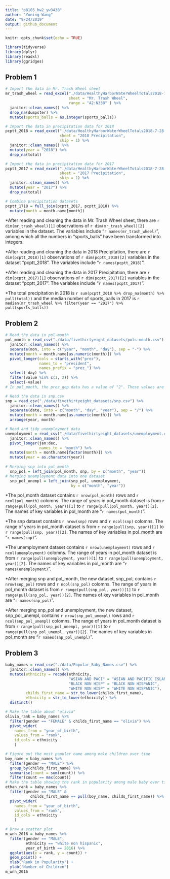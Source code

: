 ```yaml
---
title: "p8105_hw2_yw3438"
author: "Yuning Wang"
date: "9/24/2019"
output: github_document
---
```


```r
knitr::opts_chunk$set(echo = TRUE)

library(tidyverse)
library(dplyr)
library(readxl)
library(ggridges)
```

## Problem 1
```r
# Import the data in Mr. Trash Wheel sheet
mr_trash_wheel = read_excel("./data/HealthyHarborWaterWheelTotals2018-7-28.xlsx",
                            sheet = "Mr. Trash Wheel",
                            range = "A2:N338" ) %>%
  janitor::clean_names() %>%
  drop_na(dumpster) %>%
  mutate(sports_balls = as.integer(sports_balls))

# Import the data in precipitation data for 2018
pcptt_2018 = read_excel("./data/HealthyHarborWaterWheelTotals2018-7-28.xlsx",
                        sheet = "2018 Precipitation",
                        skip = 1) %>%
  janitor::clean_names() %>%
  mutate(year = "2018") %>%
  drop_na(total)

# Import the data in precipitation data for 2017
pcptt_2017 = read_excel("./data/HealthyHarborWaterWheelTotals2018-7-28.xlsx",
                        sheet = "2017 Precipitation",
                        skip = 1) %>%
  janitor::clean_names() %>%
  mutate(year = "2017") %>%
  drop_na(total)

# Combine precipitation datasets
pcptt_1718 = full_join(pcptt_2017, pcptt_2018) %>%
  mutate(month = month.name[month])
```

*After reading and cleaning the data in Mr. Trash Wheel sheet, there are `r dim(mr_trash_wheel)[1]` observations of `r dim(mr_trash_wheel)[2]` variables in the dataset. The variables include "`r names(mr_trash_wheel)`", among which all the numbers in "sports_balls" have been transformed into integers.

*After reading and cleaning the data in 2018 Precipitation, there are `r dim(pcptt_2018)[1]` observations of `r dim(pcptt_2018)[2]` variables in the dataset "pcptt_2018". The variables include "`r names(pcptt_2018)`".

*After reading and cleaning the data in 2017 Precipitation, there are `r dim(pcptt_2017)[1]` observations of `r dim(pcptt_2017)[2]` variables in the dataset "pcptt_2017". The variables include "`r names(pcptt_2017)`".


*The total precipitation in 2018 is `r sum(pcptt_2018 %>% drop_na(month) %>% pull(total))` and the median number of sports_balls in 2017 is  `r median(mr_trash_wheel %>% filter(year == "2017") %>% pull(sports_balls))`


## Problem 2
```r
# Read the data in pol-month
pol_month = read_csv("./data/fivethirtyeight_datasets/pols-month.csv") %>%
  janitor::clean_names() %>%
  separate(mon, into = c("year", "month", "day"), sep = "-") %>%
  mutate(month = month.name[as.numeric(month)]) %>%
  pivot_longer(cols = starts_with("prez"),
               names_to = "president",
               names_prefix = "prez_") %>%
  select(-day) %>%
  filter(value %in% c(1, 2)) %>%
  select(-value)
# In pol_month, the prez_gop data has a value of "2". These values are considered to be same as "1" in this case as they both show that they won.

# Read the data in snp.csv
snp = read_csv("./data/fivethirtyeight_datasets/snp.csv") %>%
  janitor::clean_names() %>%
  separate(date, into = c("month", "day", "year"), sep = "/") %>%
  mutate(month = month.name[as.numeric(month)]) %>%
  arrange(year, month)

# Read and tidy unemployment data
unemployment = read_csv("./data/fivethirtyeight_datasets/unemployment.csv") %>%
  janitor::clean_names() %>%
  pivot_longer(jan:dec,
               names_to = "month") %>%
  mutate(month = month.name[factor(month)]) %>%
  mutate(year = as.character(year))
  
# Merging snp into pol_month
  snp_pol = left_join(pol_month, snp, by = c("month", "year"))
# Merging unemployment data into one dataset
  snp_pol_unempl = left_join(snp_pol, unemployment, 
                             by = c("month", "year"))
```

*The pol_month dataset contains `r nrow(pol_month)` rows and `r ncol(pol_month)` colomns. The range of years in pol_month dataset is from `r range(pull(pol_month, year))[1]` to `r range(pull(pol_month, year))[2]`. The names of key variables in pol_month are "`r names(pol_month)`".

*The snp dataset contains `r nrow(snp)` rows and `r ncol(snp)` colomns. The range of years in pol_month dataset is from `r range(pull(snp, year))[1]` to `r range(pull(snp, year))[2]`. The names of key variables in pol_month are "`r names(snp)`".

*The unemployment dataset contains `r nrow(unemployment)` rows and `r ncol(unemployment)` colomns. The range of years in pol_month dataset is from `r range(pull(unemployment, year))[1]` to `r range(pull(unemployment, year))[2]`. The names of key variables in pol_month are "`r names(unemployment)`".

*After merging snp and pol_month, the new dataset, snp_pol, contains `r nrow(snp_pol)` rows and `r ncol(snp_pol)` colomns. The range of years in pol_month dataset is from `r range(pull(snp_pol, year))[1]` to `r range(pull(snp_pol, year))[2]`. The names of key variables in pol_month are "`r names(snp_pol)`".

*After merging snp_pol and unemployment, the new dataset, snp_pol_unempl, contains `r nrow(snp_pol_unempl)` rows and `r ncol(snp_pol_unempl)` colomns. The range of years in pol_month dataset is from `r range(pull(snp_pol_unempl, year))[1]` to `r range(pull(snp_pol_unempl, year))[2]`. The names of key variables in pol_month are "`r names(snp_pol_unempl)`".



## Problem 3
```r
baby_names = read_csv("./data/Popular_Baby_Names.csv") %>%
  janitor::clean_names() %>%
  mutate(ethnicity = recode(ethnicity, 
                            "ASIAN AND PACI" = "ASIAN AND PACIFIC ISLANDER",
                            "BLACK NON HISP" = "BLACK NON HISPANIC",
                            "WHITE NON HISP" = "WHITE NON HISPANIC"),
         childs_first_name = str_to_lower(childs_first_name),
         ethnicity = str_to_lower(ethnicity)) %>%
  distinct()

# Make the table about "olivia"
olivia_rank = baby_names %>%
  filter(gender == "FEMALE" & childs_first_name == "olivia") %>%
  pivot_wider(
    names_from = "year_of_birth",
    values_from = "rank",
    id_cols = ethnicity
    )

# Figure out the most popular name among male children over time
boy_name = baby_names %>%
  filter(gender == "MALE") %>%
  group_by(childs_first_name) %>%
  summarise(count = sum(count)) %>%
  filter(count == max(count))
# Make the table showing the rank in popularity among male baby over time
ethan_rank = baby_names %>%
  filter(gender == "MALE" & 
           childs_first_name == pull(boy_name, childs_first_name)) %>%
  pivot_wider(
    names_from = "year_of_birth",
    values_from = "rank",
    id_cols = ethnicity
    )

# Draw a scatter plot
m_wnh_2016 = baby_names %>%
  filter(gender == "MALE",
         ethnicity == "white non hispanic",
         year_of_birth == 2016) %>%
  ggplot(aes(x = rank, y = count)) +
  geom_point() +
  xlab("Rank in Popularity") +
  ylab("Number of Children") 
m_wnh_2016
```


